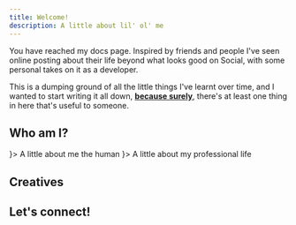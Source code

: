 ```yaml
---
title: Welcome!
description: A little about lil' ol' me
---
```



You have reached my docs page. Inspired by friends and people I've seen online posting about their life beyond what looks good on Social, with some personal takes on it as a developer.

This is a dumping ground of all the little things I've learnt over time, and I wanted to start writing it all down, <ins>**because surely**</ins>, there's at least one thing in here that's useful to someone.


## Who am I?

<Cards>
  <Card title="Personally" href="/docs/about/personally" icon={<User />}>
  A little about me the human
  </Card>
  <Card title="Professionally" href="/docs/about/professionally" icon={<Briefcase />}>
  A little about my professional life
  </Card>
</Cards>



## Creatives




## Let's connect!
<SocialLinks />


